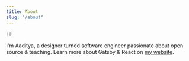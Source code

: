 ```yaml
---
title: About
slug: "/about"
---
```


Hi!

I'm Aaditya, a designer turned software engineer passionate about open source & teaching. Learn more about Gatsby & React on [my website](https://www.lekoarts.de?utm_source=minimal-blog&utm_medium=Starter).

